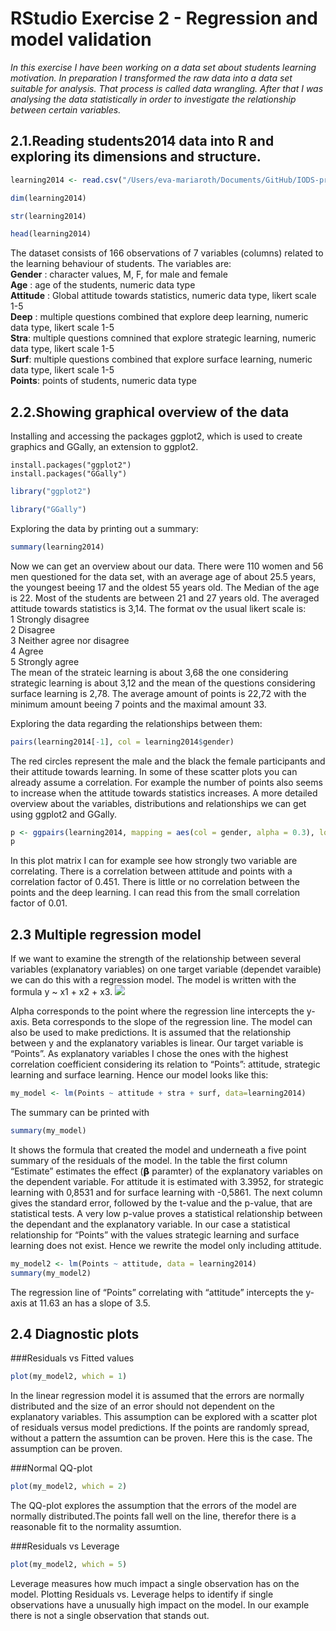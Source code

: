 # RStudio Exercise 2 - Regression and model validation

*In this exercise I have been working on a data set about students learning motivation. In preparation I transformed the raw data into a data set suitable for analysis. That process is called data wrangling. After that I was analysing the data statistically in order to investigate the relationship between certain variables.*


## 2.1.Reading students2014 data into R and exploring its dimensions and structure.

```r
learning2014 <- read.csv("/Users/eva-mariaroth/Documents/GitHub/IODS-project/learning2014.csv", header = TRUE)
```
```r
dim(learning2014)
```

```r
str(learning2014)
```
```r
head(learning2014)
```
The dataset consists of 166 observations of 7 variables (columns) related to the learning behaviour of students. The variables are:   
**Gender** : character values, M, F, for male and female  
**Age** : age of the students, numeric data type  
**Attitude** : Global attitude towards statistics, numeric data type, likert scale 1-5  
**Deep** : multiple questions combined that explore deep learning, numeric data type, likert scale 1-5  
**Stra**: multiple questions comnined that explore strategic learning, numeric data type, likert scale 1-5  
**Surf**: multiple questions combined that explore surface learning, numeric data type, likert scale 1-5  
**Points**: points of students, numeric data type  

## 2.2.Showing graphical overview of the data
  
Installing and accessing the packages ggplot2, which is used to create graphics and GGally, an extension to ggplot2.
```
install.packages("ggplot2")
install.packages("GGally")
```
```r
library("ggplot2")

library("GGally")
```
Exploring the data by printing out a summary:
```r
summary(learning2014)
```
  Now we can get an overview about our data. There were 110 women and 56 men questioned for the data set, with an average age of about 25.5 years, the youngest beeing 17 and the oldest 55 years old. The Median of the age is 22. Most of the students are between 21 and 27 years old. The averaged attitude towards statistics is 3,14. The format ov the usual likert scale is:  
1 Strongly disagree  
2 Disagree  
3 Neither agree nor disagree  
4 Agree  
5 Strongly agree  
The mean of the strateic learning is about 3,68 the one considering strategic learning is about 3,12 and the mean of the questions considering surface learning is 2,78. The average amount of points is 22,72 with the minimum amount beeing 7 points and the maximal amount 33.

Exploring the data regarding the relationships between them:
```r
pairs(learning2014[-1], col = learning2014$gender)
```
  
  The red circles represent the male and the black the female participants and their attitude towards learning. In some of these scatter plots you can already assume a correlation. For example the number of points also seems to increase when the attitude towards statistics increases. 
A more detailed overview about the variables, distributions and relationships we can get using ggplot2 and GGally.

```r
p <- ggpairs(learning2014, mapping = aes(col = gender, alpha = 0.3), lower = list(combo = wrap("facethist", bins = 20)))
p
```
  
  In this plot matrix I can for example see how strongly two variable are correlating. There is a correlation between attitude and points with a correlation factor of 0.451. There is little or no correlation between the points and the deep learning. I can read this from the small correlation factor of 0.01.


## 2.3 Multiple regression model
  If we want to examine the strength of the relationship between several variables (explanatory variables) on one target variable (dependet varaible) we can do this with a regression model. The model is written with the formula y ~ x1 + x2 + x3. 
 ![](/Users/eva-mariaroth/Desktop/Bildschirmfoto 2017-11-15 um 22.53.44.png)
 
 Alpha corresponds to the point where the regression line intercepts the y-axis.
Beta corresponds to the slope of the regression line. 
  The model can also be used to make predictions. It is assumed that the relationship between y and the explanatory variables is linear.
  Our target variable is "Points". As explanatory variables I chose the ones with the highest correlation coefficient considering its relation to "Points": attitude, strategic learning and surface learning.
  Hence our model looks like this:
  
```r
my_model <- lm(Points ~ attitude + stra + surf, data=learning2014)
```

The summary can be printed with

```r
summary(my_model)
```

It shows the formula that created the model and underneath a five point summary of the residuals of the model.
In the table the first column "Estimate" estimates the effect (𝝱 paramter) of the explanatory variables on the dependent variable. For attitude it is estimated with 3.3952, for strategic learning with 0,8531 and for surface learning with -0,5861. The next column gives the standard error, followed by the t-value and the p-value, that are statistical tests. A very low p-value proves a statistical relationship between the dependant and the explanatory variable. In our case a statistical relationship for "Points" with the values strategic learning and surface learning does not exist.
Hence we rewrite the model only including attitude.

```r
my_model2 <- lm(Points ~ attitude, data = learning2014)
summary(my_model2)
```

The regression line of "Points" correlating with "attitude" intercepts the y-axis at 11.63 an has a slope of 3.5.


## 2.4 Diagnostic plots

###Residuals vs Fitted values

```r
plot(my_model2, which = 1)
```

In the linear regression model it is assumed that the errors are normally distributed and the size of an error should not dependent on the explanatory variables. This assumption can be explored with a scatter plot of residuals versus model predictions. If the points are randomly spread, without a pattern the assumtion can be proven. Here this is the case. The assumption can be proven.

###Normal QQ-plot
```r
plot(my_model2, which = 2)
```
  
  The QQ-plot explores the assumption that the errors of the model are normally distributed.The points fall well on the line, therefor there is a reasonable fit to the normality assumtion.

###Residuals vs Leverage
```r
plot(my_model2, which = 5)
```

Leverage measures how much impact a single observation has on the model. Plotting Residuals vs. Leverage helps to identify if single observations have a unusually high impact on the model. In our example there is not a single observation that stands out.


















